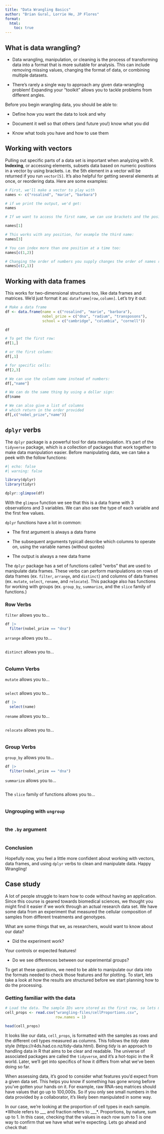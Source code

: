 ```yaml
---
title: "Data Wrangling Basics"
author: "Brian Gural, Lorrie He, JP Flores"
format: 
  html: 
    toc: true
---
```


## What is data wrangling?

-   Data wrangling, manipulation, or cleaning is the process of transforming data into a format that is more suitable for analysis. This can include removing missing values, changing the format of data, or combining multiple datasets.

-   There's rarely a single way to approach any given data-wrangling problem! Expanding your "toolkit" allows you to tackle problems from different angles.

::: {.callout-tip}
Before you begin wrangling data, you should be able to:

-   Define how you want the data to look and why

-   Document it well so that others (and future you!) know what you did

-   Know what tools you have and how to use them
:::

## Working with vectors

Pulling out specific parts of a data set is important when analyzing with R. **Indexing**, or accessing elements, subsets data based on numeric positions in a vector by using brackets. i.e. the 5th element in a vector will be returned if you run `vector[5]`. It's also helpful for getting several elements at once, or reordering data. Here are some examples:

```r
# First, we'll make a vector to play with
names <- c("rosalind", "marie", "barbara")
```

```r
# if we print the output, we'd get:
names
```

```r
# If we want to access the first name, we can use brackets and the position of the name in the vector:

names[1]
```

```r
# This works with any position, for example the third name:
names[3]

# You can index more than one position at a time too:
names[c(1,2)]

# Changing the order of numbers you supply changes the order of names returned
names[c(2,1)]
```

## Working with data frames

This works for two-dimensional structures too, like data frames and matrices. We'd just format it as: `dataframe[row,column]`. Let's try it out:

```r
# Make a data frame
df <- data.frame(name = c("rosalind", "marie", "barbara"),
                 nobel_prize = c("dna", "radium", "transposons"),
                 school = c("cambridge", "columbia", "cornell"))

df

# To get the first row:
df[1,]

# or the first column: 
df[,1]

# for specific cells: 
df[2,3]

# We can use the column name instead of numbers:
df[,"name"]

# We can do the same thing by using a dollar sign:
df$name

# We can also give a list of columns
# which return in the order provided
df[,c("nobel_prize","name")]
```

## `dplyr` verbs

The `dplyr` package is a powerful tool for data manipulation. It's part of the `tidyverse` package, which is a collection of packages that work together to make data manipulation easier. Before manipulating data, we can take a peek with the follow functions:

```r
#| echo: false
#| warning: false

library(dplyr)
library(tidyr)
```

```r
dplyr::glimpse(df)
```
With the `glimpse` function we see that this is a data frame with 3 observations and 3 variables. We can also see the type of each variable and the first few values.

::: {.callout-tip}
`dplyr` functions have a lot in common:

- The first argument is always a data frame

- The subsequent arguments typicall describe which columns to operate on, using the variable names (without quotes)

- The output is always a new data frame

:::

The `dplyr` package has a set of functions called "verbs" that are used to manipulate data frames. These verbs can perform manipulations on rows of data frames (ex. `filter`, `arrange`, and `distinct`) and columns of data frames (ex. `mutate`, `select`, `rename`, and `relocate`). This package also has functions for working with groups (ex. `group_by`, `summarize`, and the `slice` family of functions.)

### Row Verbs
`filter` allows you to...

```r
df |> 
  filter(nobel_prize == "dna")
```

`arrange` allows you to...

```r

```

`distinct` allows you to...

```r

```

### Column Verbs
`mutate` allows you to...

```r

```

`select` allows you to...
```r
df |> 
  select(name)
```

`rename` allows you to...
```r

```

`relocate` allows you to...
```r

```


### Group Verbs
`group_by` allows you to...

```r
df |> 
  filter(nobel_prize == "dna")
```

`summarize` allows you to...

```r

```

The `slice` family of functions allows you to...

```r

```

### Ungrouping with `ungroup`
```r

```

### the `.by` argument
```r

```


### Conclusion

Hopefully now, you feel a little more confident about working with vectors, data frames, and using `dplyr` verbs to clean and manipulate data. Happy Wrangling!

## Case study

A lot of people struggle to learn how to code without having an application. Since this course is geared towards biomedical sciences, we thought you might find it easier if we work through an actual research data set. We have some data from an experiment that measured the cellular composition of samples from different treatments and genotypes.

What are some things that we, as researchers, would want to know about our data?

-   Did the experiment work?

::: {.callout-note title="Things to consider:"}
Your controls or expected features!
:::

-   Do we see differences between our experimental groups?

To get at these questions, we need to be able to manipulate our data into the formats needed to check those features and for plotting. To start, lets take a look at how the results are structured before we start planning how to do the processing.

### Getting familiar with the data

```r
# Load the data. The sample IDs were stored as the first row, so lets make those the row.names
cell_props <- read.csv("wrangling-files/cellProportions.csv",
                       row.names = 1)

head(cell_props)
```

It looks like our data, `cell_props`, is formatted with the samples as rows and the different cell types measured as columns. This follows the *tidy data* style (https://r4ds.had.co.nz/tidy-data.html). Being *tidy* is an approach to handling data in R that aims to be clear and readable. The universe of associated packages are called the `tidyverse`, and it's a hot-topic in the R world. Later, we'll get into specifics of how it differs from what we've been doing so far.

When assessing data, it's good to consider what features you'd expect from a given data set. This helps you know if something has gone wrong before you've gotten your hands on it. For example, raw RNA-seq matrices should have values that go up to 100,000s. So if you only see small numbers in the data provided by a collaborator, it's likely been manipulated in some way.

In our case, we're looking at the proportion of cell types in each sample. *Whole refers to ___ and fraction refers to ___*.  Proportions, by nature, sum up to 1. In this case, checking that the values in each row sum to 1 is one way to confirm that we have what we're expecting. Lets go ahead and check that:

